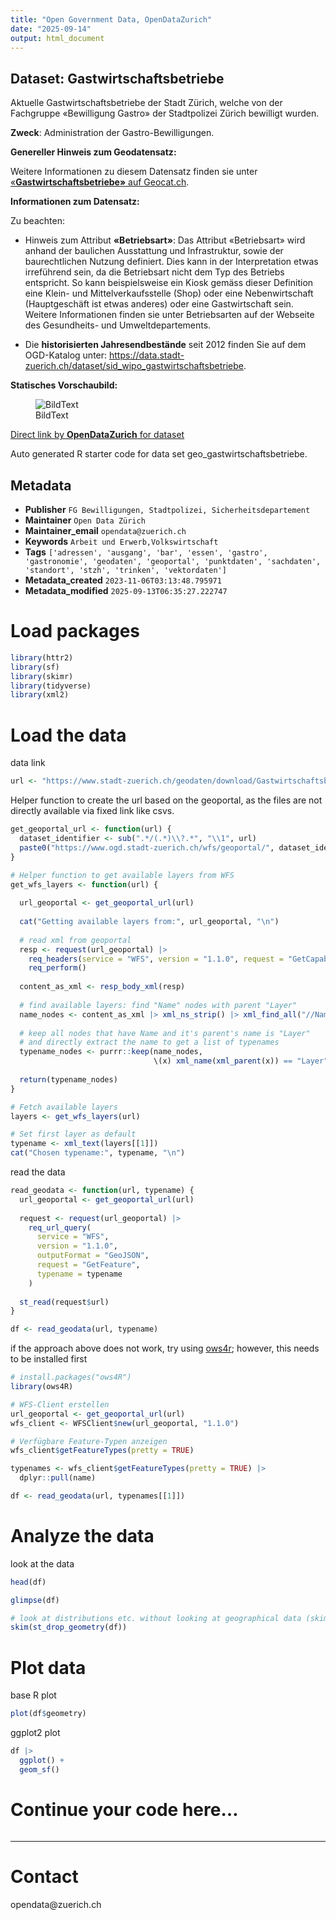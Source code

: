 ```yaml
---
title: "Open Government Data, OpenDataZurich"
date: "2025-09-14"
output: html_document
---
```


## Dataset: Gastwirtschaftsbetriebe

Aktuelle Gastwirtschaftsbetriebe der Stadt Zürich, welche von der Fachgruppe «Bewilligung Gastro» der Stadtpolizei Zürich bewilligt wurden.

**Zweck**: Administration der Gastro-Bewilligungen.

**Genereller Hinweis zum Geodatensatz:**


Weitere Informationen zu diesem Datensatz finden sie unter [«**Gastwirtschaftsbetriebe»** auf Geocat.ch](https://www.geocat.ch/geonetwork/srv/ger/catalog.search#/metadata/ee18fa0b-e0d4-4f4d-940e-1f97ef2d339c).				
			   

**Informationen zum Datensatz:**

Zu beachten:

- Hinweis zum Attribut <b>**«Betriebsart»**</b>: Das Attribut «Betriebsart» wird anhand der baulichen Ausstattung und Infrastruktur, sowie der baurechtlichen Nutzung definiert. Dies kann in der Interpretation etwas irreführend sein, da die Betriebsart nicht dem Typ des Betriebs entspricht. So kann beispielsweise ein Kiosk gemäss dieser Definition eine Klein- und Mittelverkaufsstelle (Shop) oder eine Nebenwirtschaft (Hauptgeschäft ist etwas anderes) oder eine Gastwirtschaft sein. Weitere Informationen finden sie unter Betriebsarten auf der Webseite des Gesundheits- und Umweltdepartements.

- Die <b>**historisierten Jahresendbestände**</b> seit 2012 finden Sie auf dem OGD-Katalog unter: <a href='https://data.stadt-zuerich.ch/dataset/sid_wipo_gastwirtschaftsbetriebe'>https://data.stadt-zuerich.ch/dataset/sid_wipo_gastwirtschaftsbetriebe</a>.

**Statisches Vorschaubild:**

![BildText](https://www.gis.stadt-zuerich.ch/zueriplan_docs/geocat/ee18fa0b-e0d4-4f4d-940e-1f97ef2d339c.png)



[Direct link by **OpenDataZurich** for dataset](https://data.stadt-zuerich.ch/dataset/geo_gastwirtschaftsbetriebe)

Auto generated R starter code for data set geo_gastwirtschaftsbetriebe.

## Metadata

- **Publisher** `FG Bewilligungen, Stadtpolizei, Sicherheitsdepartement`
- **Maintainer** `Open Data Zürich`
- **Maintainer_email** `opendata@zuerich.ch`
- **Keywords** `Arbeit und Erwerb,​​Volks​­wirt​­schaft`
- **Tags** `['adressen', 'ausgang', 'bar', 'essen', 'gastro', 'gastronomie', 'geodaten', 'geoportal', 'punktdaten', 'sachdaten', 'standort', 'stzh', 'trinken', 'vektordaten']`
- **Metadata_created** `2023-11-06T03:13:48.795971`
- **Metadata_modified** `2025-09-13T06:35:27.222747`


# Load packages

```r
library(httr2)
library(sf)
library(skimr)
library(tidyverse)
library(xml2)
```

# Load the data

data link
```r
url <- "https://www.stadt-zuerich.ch/geodaten/download/Gastwirtschaftsbetriebe?format=geojson_link"
```


Helper function to create the url based on the geoportal, as the files are not directly available via fixed link like csvs.
```r
get_geoportal_url <- function(url) {
  dataset_identifier <- sub(".*/(.*)\\?.*", "\\1", url)
  paste0("https://www.ogd.stadt-zuerich.ch/wfs/geoportal/", dataset_identifier)
}
```

```r
# Helper function to get available layers from WFS
get_wfs_layers <- function(url) {
  
  url_geoportal <- get_geoportal_url(url)
  
  cat("Getting available layers from:", url_geoportal, "\n")
  
  # read xml from geoportal
  resp <- request(url_geoportal) |> 
    req_headers(service = "WFS", version = "1.1.0", request = "GetCapabilities") |> 
    req_perform()
  
  content_as_xml <- resp_body_xml(resp)
  
  # find available layers: find "Name" nodes with parent "Layer"
  name_nodes <- content_as_xml |> xml_ns_strip() |> xml_find_all("//Name")
  
  # keep all nodes that have Name and it's parent's name is "Layer"
  # and directly extract the name to get a list of typenames
  typename_nodes <- purrr::keep(name_nodes,
                                \(x) xml_name(xml_parent(x)) == "Layer")
  
  return(typename_nodes)
}

# Fetch available layers
layers <- get_wfs_layers(url)

# Set first layer as default
typename <- xml_text(layers[[1]])
cat("Chosen typename:", typename, "\n")
```

read the data
```r
read_geodata <- function(url, typename) {
  url_geoportal <- get_geoportal_url(url)
  
  request <- request(url_geoportal) |>
    req_url_query(
      service = "WFS",
      version = "1.1.0",
      outputFormat = "GeoJSON",
      request = "GetFeature",
      typename = typename
    )
  
  st_read(request$url)
}

df <- read_geodata(url, typename)
```

if the approach above does not work, try using [ows4r](https://eblondel.github.io/ows4R/); however, this needs to be installed first
```r
# install.packages("ows4R")
library(ows4R)

# WFS-Client erstellen
url_geoportal <- get_geoportal_url(url)
wfs_client <- WFSClient$new(url_geoportal, "1.1.0")

# Verfügbare Feature-Typen anzeigen
wfs_client$getFeatureTypes(pretty = TRUE)

typenames <- wfs_client$getFeatureTypes(pretty = TRUE) |> 
  dplyr::pull(name)

df <- read_geodata(url, typenames[[1]])
```

# Analyze the data

look at the data
```r
head(df)
```

```r
glimpse(df)
```

```r
# look at distributions etc. without looking at geographical data (skim cannot deal with geometries)
skim(st_drop_geometry(df))
```

# Plot data

base R plot
```r
plot(df$geometry)
```

ggplot2 plot
```r
df |>
  ggplot() +
  geom_sf()
```

# Continue your code here...

```r

```

------------------------------------------------------------------------

# Contact

opendata@zuerich.ch
